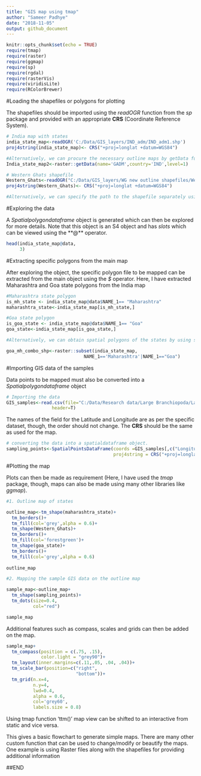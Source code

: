 ```yaml
---
title: "GIS map using tmap"
author: "Sameer Padhye"
date: "2018-11-05"
output: github_document
---
```


```r
knitr::opts_chunk$set(echo = TRUE)
require(tmap)
require(raster)
require(ggmap)
require(sp)
require(rgdal)
require(rasterVis)
require(viridisLite)
require(RColorBrewer)
```

#Loading the shapefiles or polygons for plotting

The shapefiles should be imported using the *readOGR* function from the *sp* package and provided with an appropriate **CRS** (Coordinate Reference System).

```r

# India map with states
india_state_map<-readOGR('C:/Data/GIS_layers/IND_adm/IND_adm1.shp')
proj4string(india_state_map)<- CRS("+proj=longlat +datum=WGS84")

#Alternatively, we can procure the necessary outline maps by getData function from raster package(level =1 provides the state boundaries)
India_state_map2<-raster::getData(name='GADM',country='IND',level=1)

# Western Ghats shapefile
Western_Ghats<-readOGR("C:/Data/GIS_layers/WG new outline shapefiles/Western GHats outline.shp")
proj4string(Western_Ghats)<- CRS("+proj=longlat +datum=WGS84")

#Alternatively, we can specify the path to the shapefile separately using the 'dsn' arguement in the readOGR function. The code would be: readOGR(dsn="C:/mapdata",layer='IND_adm1')

```

#Exploring the data

A *Spatialpolygondataframe* object is generated which can then be explored for more details. Note that this object is an S4 object and has *slots* which can be viewed using the **@** operator.

```r

head(india_state_map@data,
     3)
```

#Extracting specific polygons from the main map

After exploring the object, the specific polygon file to be mapped can be extracted from the main object using the *$* operator. Here, I have extracted Maharashtra and Goa state polygons from the India map

```r

#Maharashtra state polygon
is_mh_state <- india_state_map@data$NAME_1== "Maharashtra"
maharashtra_state<-india_state_map[is_mh_state,]

#Goa state polygon
is_goa_state <- india_state_map@data$NAME_1== "Goa"
goa_state<-india_state_map[is_goa_state,]

#Alternatively, we can obtain spatial polygons of the states by using subset function from raster package

goa_mh_combo_shp<-raster::subset(india_state_map,
                             NAME_1=='Maharashtra'|NAME_1=="Goa")

```

#Importing GIS data of the samples

Data points to be mapped must also be converted into a *Spatialpolygondataframe* object

```r
# Importing the data
GIS_samples<-read.csv(file="C:/Data/Research data/Large Branchiopoda/Large branchipod distribution data paper/L_branchiopod data.csv",
                 header=T)
```

The names of the field for the Latitude and Longitude are as per the specific dataset, though, the order should not change. The **CRS** should be the same as used for the map.

```r

# converting the data into a spatialdataframe object. 
sampling_points<-SpatialPointsDataFrame(coords =GIS_samples[,c("Longitude","Latitude")],                                     data = GIS_samples,
                                        proj4string = CRS("+proj=longlat +datum=WGS84"))
```

#Plotting the map

Plots can then be made as requirement (Here, I have used the *tmap* package, though, maps can also be made using many other libraries like *ggmap*).

```r

#1. Outline map of states

outline_map<-tm_shape(maharashtra_state)+
  tm_borders()+
  tm_fill(col='grey',alpha = 0.6)+
  tm_shape(Western_Ghats)+
  tm_borders()+
  tm_fill(col='forestgreen')+
  tm_shape(goa_state)+
  tm_borders()+
  tm_fill(col='grey',alpha = 0.6)
  
outline_map


```


```r

#2. Mapping the sample GIS data on the outline map

sample_map<-outline_map+
  tm_shape(sampling_points)+
  tm_dots(size=0.4, 
          col="red")

sample_map
```

Additional features such as compass, scales and grids can then be added on the map.

```r

sample_map+
  tm_compass(position = c(.75, .15), 
             color.light = "grey90")+
  tm_layout(inner.margins=c(.11,.05, .04, .04))+ 
  tm_scale_bar(position=c("right", 
                          "bottom"))+
  tm_grid(n.x=4,
          n.y=4,
          lwd=0.4,
          alpha = 0.6,
          col='grey60',
          labels.size = 0.8)

```


Using tmap function 'ttm()' map view can be shifted to an interactive from static and vice versa.

This gives a basic flowchart to generate simple maps. There are many other custom function that can be used to change/modify or beautify the maps. One example is using Raster files along with the shapefiles for providing additional information


##END



